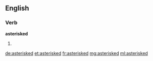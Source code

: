 ==English==

===Verb===
'''asterisked'''

# {{past of|asterisk}}

[[de:asterisked]]
[[et:asterisked]]
[[fr:asterisked]]
[[mg:asterisked]]
[[ml:asterisked]]